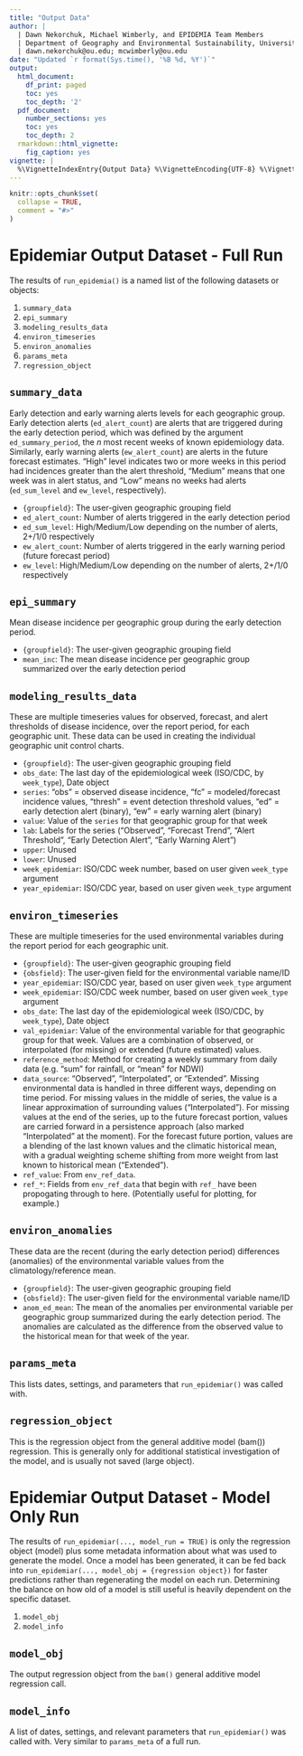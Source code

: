 ```yaml
---
title: "Output Data"
author: |
  | Dawn Nekorchuk, Michael Wimberly, and EPIDEMIA Team Members
  | Department of Geography and Environmental Sustainability, University of Oklahoma
  | dawn.nekorchuk@ou.edu; mcwimberly@ou.edu
date: "Updated `r format(Sys.time(), '%B %d, %Y')`"
output:
  html_document:
    df_print: paged
    toc: yes
    toc_depth: '2'
  pdf_document:
    number_sections: yes
    toc: yes
    toc_depth: 2
  rmarkdown::html_vignette:
    fig_caption: yes
vignette: |
  %\VignetteIndexEntry{Output Data} %\VignetteEncoding{UTF-8} %\VignetteEngine{knitr::rmarkdown}
---
```


```r
knitr::opts_chunk$set(
  collapse = TRUE,
  comment = "#>"
)
```

# Epidemiar Output Dataset - Full Run

The results of `run_epidemia()` is a named list of the following datasets or objects:

1. `summary_data`
2. `epi_summary`
3. `modeling_results_data`
4. `environ_timeseries`
5. `environ_anomalies`
6. `params_meta`
7. `regression_object`


## `summary_data`
Early detection and early warning alerts levels for each geographic group. Early detection alerts (`ed_alert_count`) are alerts that are triggered during the early detection period, which was defined by the argument `ed_summary_period`, the _n_ most recent weeks of known epidemiology data. Similarly, early warning alerts (`ew_alert_count`) are alerts in the future forecast estimates. “High” level indicates two or more weeks in this period had incidences greater than the alert threshold, “Medium” means that one week was in alert status, and “Low” means no weeks had alerts (`ed_sum_level` and `ew_level`, respectively).

* `{groupfield}`: The user-given geographic grouping field
* `ed_alert_count`: Number of alerts triggered in the early detection period
* `ed_sum_level`: High/Medium/Low depending on the number of alerts, 2+/1/0 respectively
* `ew_alert_count`: Number of alerts triggered in the early warning period (future forecast period)
* `ew_level`: High/Medium/Low depending on the number of alerts, 2+/1/0 respectively

## `epi_summary`
Mean disease incidence per geographic group during the early detection period.

* `{groupfield}`: The user-given geographic grouping field
* `mean_inc`: The mean disease incidence per geographic group summarized over the early detection period


## `modeling_results_data`
These are multiple timeseries values for observed, forecast, and alert thresholds of disease incidence, over the report period, for each geographic unit. These data can be used in creating the individual geographic unit control charts.

* `{groupfield}`: The user-given geographic grouping field
* `obs_date`: The last day of the epidemiological week (ISO/CDC, by `week_type`), Date object
* `series`: "obs" = observed disease incidence, "fc" = modeled/forecast incidence values, "thresh" = event detection threshold values, "ed" = early detection alert (binary), "ew" = early warning alert (binary)
* `value`: Value of the `series` for that geographic group for that week
* `lab`: Labels for the series ("Observed", "Forecast Trend", "Alert Threshold", "Early Detection Alert", "Early Warning Alert")
* `upper`: Unused
* `lower`: Unused
* `week_epidemiar`: ISO/CDC week number, based on user given `week_type` argument
* `year_epidemiar`: ISO/CDC year, based on user given `week_type` argument


## `environ_timeseries`
These are multiple timeseries for the used environmental variables during the report period for each geographic unit.

* `{groupfield}`: The user-given geographic grouping field
* `{obsfield}`: The user-given field for the environmental variable name/ID
* `year_epidemiar`: ISO/CDC year, based on user given `week_type` argument
* `week_epidemiar`: ISO/CDC week number, based on user given `week_type` argument
* `obs_date`: The last day of the epidemiological week (ISO/CDC, by `week_type`), Date object
* `val_epidemiar`: Value of the environmental variable for that geographic group for that week. Values are a combination of observed, or interpolated (for missing) or extended (future estimated) values.   
* `reference_method`: Method for creating a weekly summary from daily data (e.g. "sum" for rainfall, or "mean" for NDWI)
* `data_source`: "Observed", "Interpolated", or "Extended". Missing environmental data is handled in three different ways, depending on time period. For missing values in the middle of series, the value is a linear approximation of surrounding values ("Interpolated"). For missing values at the end of the series, up to the future forecast portion, values are carried forward in a persistence approach (also marked "Interpolated" at the moment). For the forecast future portion, values are a blending of the last known values and the climatic historical mean, with a gradual weighting scheme shifting from more weight from last known to historical mean ("Extended").      
* `ref_value`: From `env_ref_data`.        
* `ref_*`: Fields from `env_ref_data` that begin with `ref_` have been propogating through to here. (Potentially useful for plotting, for example.) 


## `environ_anomalies`
These data are the recent (during the early detection period) differences (anomalies) of the environmental variable values from the climatology/reference mean.

* `{groupfield}`: The user-given geographic grouping field
* `{obsfield}`: The user-given field for the environmental variable name/ID
* `anom_ed_mean`: The mean of the anomalies per environmental variable per geographic group summarized during the early detection period. The anomalies are calculated as the difference from the observed value to the historical mean for that week of the year.

## `params_meta`
This lists dates, settings, and parameters that `run_epidemiar()` was called with.

## `regression_object`
This is the regression object from the general additive model (bam()) regression. This is generally only for additional statistical investigation of the model, and is usually not saved (large object).


# Epidemiar Output Dataset - Model Only Run

The results of `run_epidemiar(..., model_run = TRUE)` is only the regression object (model) plus some metadata information about what was used to generate the model. 
Once a model has been generated, it can be fed back into `run_epidemiar(..., model_obj = {regression object})` for faster predictions rather than regenerating the model on each run. Determining the balance on how old of a model is still useful is heavily dependent on the specific dataset. 

1. `model_obj`
2. `model_info`

## `model_obj`
The output regression object from the `bam()` general additive model regression call. 

## `model_info`
A list of dates, settings, and relevant parameters that `run_epidemiar()` was called with. Very similar to `params_meta` of a full run. 


